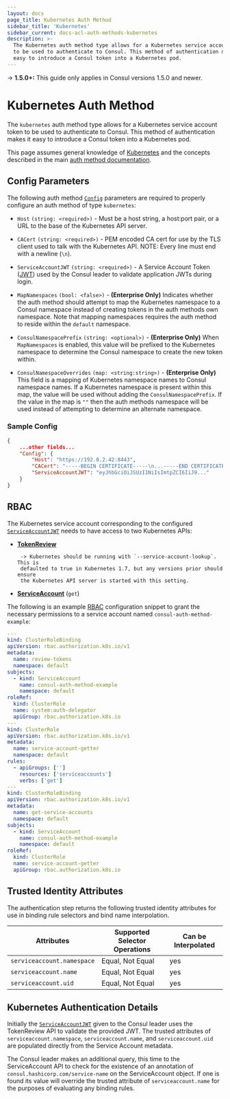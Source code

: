 ```yaml
---
layout: docs
page_title: Kubernetes Auth Method
sidebar_title: 'Kubernetes'
sidebar_current: docs-acl-auth-methods-kubernetes
description: >-
  The Kubernetes auth method type allows for a Kubernetes service account token
  to be used to authenticate to Consul. This method of authentication makes it
  easy to introduce a Consul token into a Kubernetes pod.
---
```


-> **1.5.0+:** This guide only applies in Consul versions 1.5.0 and newer.

# Kubernetes Auth Method

The `kubernetes` auth method type allows for a Kubernetes service account token
to be used to authenticate to Consul. This method of authentication makes it
easy to introduce a Consul token into a Kubernetes pod.

This page assumes general knowledge of [Kubernetes](https://kubernetes.io/) and
the concepts described in the main [auth method
documentation](/docs/acl/acl-auth-methods.html).

## Config Parameters

The following auth method [`Config`](/api/acl/auth-methods.html#config)
parameters are required to properly configure an auth method of type
`kubernetes`:

- `Host` `(string: <required>)` - Must be a host string, a host:port pair, or a
  URL to the base of the Kubernetes API server.

- `CACert` `(string: <required>)` - PEM encoded CA cert for use by the TLS
  client used to talk with the Kubernetes API. NOTE: Every line must end with a
  newline (`\n`).

- `ServiceAccountJWT` `(string: <required>)` - A Service Account Token
  ([JWT](https://jwt.io/ 'JSON Web Token')) used by the Consul leader to
  validate application JWTs during login.

- `MapNamespaces` `(bool: <false>)` - **(Enterprise Only)** Indicates whether
  the auth method should attempt to map the Kubernetes namespace to a Consul
  namespace instead of creating tokens in the auth methods own namespace. Note
  that mapping namespaces requires the auth method to reside within the
  `default` namespace.

- `ConsulNamespacePrefix` `(string: <optional>)` - **(Enterprise Only)** When
  `MapNamespaces` is enabled, this value will be prefixed to the Kubernetes
  namespace to determine the Consul namespace to create the new token within.

- `ConsulNamespaceOverrides` `(map: <string:string>)` - **(Enterprise Only)**
  This field is a mapping of Kubernetes namespace names to Consul namespace
  names. If a Kubernetes namespace is present within this map, the value will
  be used without adding the `ConsulNamespacePrefix`. If the value in the map
  is `""` then the auth methods namespace will be used instead of attempting
  to determine an alternate namespace.

### Sample Config

```json
{
    ...other fields...
    "Config": {
        "Host": "https://192.0.2.42:8443",
        "CACert": "-----BEGIN CERTIFICATE-----\n...-----END CERTIFICATE-----\n",
        "ServiceAccountJWT": "eyJhbGciOiJSUzI1NiIsImtpZCI6IiJ9..."
    }
}
```

## RBAC

The Kubernetes service account corresponding to the configured
[`ServiceAccountJWT`](/docs/acl/auth-methods/kubernetes.html#serviceaccountjwt)
needs to have access to two Kubernetes APIs:

- [**TokenReview**](https://kubernetes.io/docs/reference/generated/kubernetes-api/v1.11/#create-tokenreview-v1-authentication-k8s-io)

       -> Kubernetes should be running with `--service-account-lookup`. This is
       defaulted to true in Kubernetes 1.7, but any versions prior should ensure
       the Kubernetes API server is started with this setting.

- [**ServiceAccount**](https://kubernetes.io/docs/reference/generated/kubernetes-api/v1.11/#read-serviceaccount-v1-core)
  (`get`)

The following is an example
[RBAC](https://kubernetes.io/docs/reference/access-authn-authz/rbac/)
configuration snippet to grant the necessary permissions to a service account
named `consul-auth-method-example`:

```yaml
---
kind: ClusterRoleBinding
apiVersion: rbac.authorization.k8s.io/v1
metadata:
  name: review-tokens
  namespace: default
subjects:
  - kind: ServiceAccount
    name: consul-auth-method-example
    namespace: default
roleRef:
  kind: ClusterRole
  name: system:auth-delegator
  apiGroup: rbac.authorization.k8s.io
---
kind: ClusterRole
apiVersion: rbac.authorization.k8s.io/v1
metadata:
  name: service-account-getter
  namespace: default
rules:
  - apiGroups: ['']
    resources: ['serviceaccounts']
    verbs: ['get']
---
kind: ClusterRoleBinding
apiVersion: rbac.authorization.k8s.io/v1
metadata:
  name: get-service-accounts
  namespace: default
subjects:
  - kind: ServiceAccount
    name: consul-auth-method-example
    namespace: default
roleRef:
  kind: ClusterRole
  name: service-account-getter
  apiGroup: rbac.authorization.k8s.io
```

## Trusted Identity Attributes

The authentication step returns the following trusted identity attributes for
use in binding rule selectors and bind name interpolation.

| Attributes                 | Supported Selector Operations | Can be Interpolated |
| -------------------------- | ----------------------------- | ------------------- |
| `serviceaccount.namespace` | Equal, Not Equal              | yes                 |
| `serviceaccount.name`      | Equal, Not Equal              | yes                 |
| `serviceaccount.uid`       | Equal, Not Equal              | yes                 |

## Kubernetes Authentication Details

Initially the
[`ServiceAccountJWT`](/docs/acl/auth-methods/kubernetes.html#serviceaccountjwt)
given to the Consul leader uses the TokenReview API to validate the provided
JWT. The trusted attributes of `serviceaccount.namespace`,
`serviceaccount.name`, and `serviceaccount.uid` are populated directly from the
Service Account metadata.

The Consul leader makes an additional query, this time to the ServiceAccount
API to check for the existence of an annotation of
`consul.hashicorp.com/service-name` on the ServiceAccount object. If one is
found its value will override the trusted attribute of `serviceaccount.name`
for the purposes of evaluating any binding rules.
